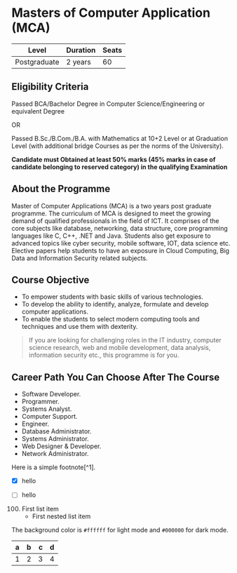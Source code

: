 # Masters of Computer Application (MCA)

| Level | Duration | Seats |
| --- | --- | --- |
| Postgraduate | 2 years | 60 |

## Eligibility Criteria

Passed BCA/Bachelor Degree in Computer Science/Engineering or equivalent Degree

OR
 
Passed B.Sc./B.Com./B.A. with Mathematics at 10+2 Level or at Graduation Level (with additional bridge Courses as per the norms of the University).

**Candidate must Obtained at least 50% marks (45% marks in case of candidate belonging to reserved category) in the qualifying Examination**


## About the Programme

Master of Computer Applications (MCA) is a two years   post   graduate programme.  The  curriculum of MCA is designed to meet the growing demand of qualified professionals in the field of ICT. It comprises of the core subjects like database, networking, data structure, core programming languages like C, C++, .NET and Java. Students also get exposure to advanced topics like cyber security, mobile software, IOT, data science etc. Elective papers help students to have an exposure in Cloud Computing, Big Data and Information Security related subjects.


## Course Objective

* To empower students with basic skills of various technologies.
* To develop the ability to identify, analyze, formulate and develop computer applications.
*  To enable the students to select modern computing tools and techniques and use them with dexterity.

 
> If you are looking for challenging roles in the IT industry, computer science research, web and mobile development, data analysis, information security etc., this programme is for you.

## Career Path You Can Choose After The Course

* Software Developer.
* Programmer.
* Systems Analyst.
* Computer Support.
* Engineer.
* Database Administrator.
* Systems Administrator.
* Web Designer & Developer.
* Network Administrator.



Here is a simple footnote[^1].
- [x] hello
- [ ] hello



100. First list item
     - First nested list item


The background color is `#ffffff` for light mode and `#000000` for dark mode.

| a | b  |  c |  d  |
| - | :- | -: | :-: |
| 1 | 2  |  3 |  4  |

